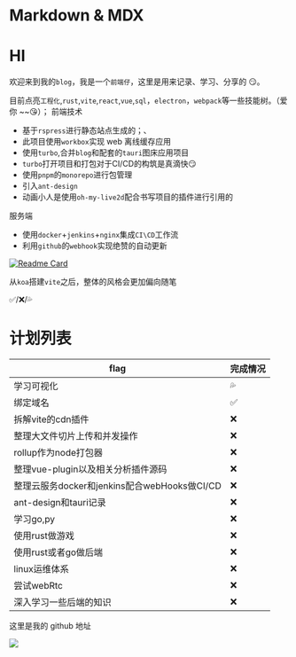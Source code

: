 # Markdown & MDX

# HI

欢迎来到我的`blog`，我是一个`前端仔`，这里是用来记录、学习、分享的 😏。

目前点亮`工程化`,`rust`,`vite`,`react`,`vue`,`sql`，`electron`，`webpack`等一些技能树。（爱你 ~~😘）；
前端技术
- 基于`rspress`进行静态站点生成的；、
- 此项目使用`workbox`实现 web 离线缓存应用
- 使用`turbo`,合并`blog`和配套的`tauri`图床应用项目
- `turbo`打开项目和打包对于CI/CD的构筑是真滴快😏
- 使用`pnpm`的`monorepo`进行包管理
- 引入`ant-design`
- 动画小人是使用`oh-my-live2d`配合书写项目的插件进行引用的


服务端
- 使用`docker`+`jenkins`+`nginx`集成`CI\CD`工作流
- 利用`github`的`webhook`实现绝赞的自动更新

[![Readme Card](https://github-readme-stats.vercel.app/api/pin/?username=Manshawar&repo=Manshawar-cyber)](https://github.com/Manshawar/Manshawar-cyber.git)



从`koa`搭建`vite`之后，整体的风格会更加偏向随笔

✅/❌/💦

# 计划列表 

| flag   | 完成情况       |
| ----  | ---------- |
| 学习可视化   | 💦  |
| 绑定域名   | ✅  |
| 拆解vite的cdn插件   | ❌  |
| 整理大文件切片上传和并发操作     | ❌  |
| rollup作为node打包器     | ❌  |
| 整理vue-plugin以及相关分析插件源码    | ❌  |
| 整理云服务docker和jenkins配合webHooks做CI/CD   | ❌  |
| ant-design和tauri记录    | ❌  |
| 学习go,py   | ❌  |
| 使用rust做游戏   | ❌ |
| 使用rust或者go做后端   | ❌ |
| linux运维体系 | ❌ |
| 尝试webRtc | ❌ |
| 深入学习一些后端的知识 | ❌ |

这里是我的 github 地址

[![](https://img.shields.io/badge/dynamic/json?color=000000&label=GitHub&query=%24.data.totalSubs&suffix=%20followers&url=https%3A%2F%2Fapi.spencerwoo.com%2Fsubstats%2F%3Fsource%3Dgithub%26queryKey%3DManshawar)](https://github.com/Manshawar)

